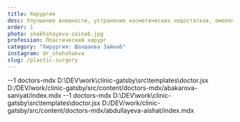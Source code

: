 ```yaml
---
title: Хирургия
desc: Улучшение внешности, устранение косметических недостатков, омоложение и реабилитация фигуры
order: 1
photo: shakhshayeva-zainab.jpg
profession: Пластический хирург
category: "Хирургия: Шахшаева Зайнаб"
instagram: dr_shahshaeva
slug: /plastic-surgery
---
```


<SectionHeader title="Информация о враче" subtitle="Профиль" icon />

<SectionHeader title="Образование" />


--1 doctors-mdx D:\DEV\work\clinic-gatsby\src\templates\doctor.jsx
D:/DEV/work/clinic-gatsby/src/content/doctors-mdx/abakarova-saniyat/index.mdx
--1 doctors-mdx D:\DEV\work\clinic-gatsby\src\templates\doctor.jsx
D:/DEV/work/clinic-gatsby/src/content/doctors-mdx/abdullayeva-aishat/index.mdx
